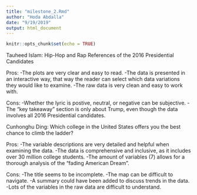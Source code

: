 ```yaml
---
title: "milestone_2.Rmd"
author: "Hoda Abdalla"
date: "9/19/2019"
output: html_document
---
```


```r
knitr::opts_chunk$set(echo = TRUE)
```

Tauheed Islam: Hip-Hop and Rap References of the 2016 Presidential Candidates

Pros:
-The plots are very clear and easy to read.
-The data is presented in an interactive way, that way the reader can select which data variations they would like to examine.
-The raw data is very clean and easy to work with.

Cons:
-Whether the lyric is postive, neutral, or negative can be subjective.
-The "key takeaway" section is only about Trump, even though the data involves all 2016 Presidential candidates.




Cunhonghu Ding: Which college in the United States offers you the best chance to climb the ladder?

Pros:
-The variable descriptions are very detailed and helpful when examining the data.
-The data is comprehensive and inclusive, as it includes over 30 million college students.
-The amount of variables (7) allows for a thorough analysis of the "fading American Dream".

Cons:
-The title seems to be incomplete.
-The map can be difficult to navigate.
-A summary could have been added to discuss trends in the data.
-Lots of the variables in the raw data are difficult to understand.


